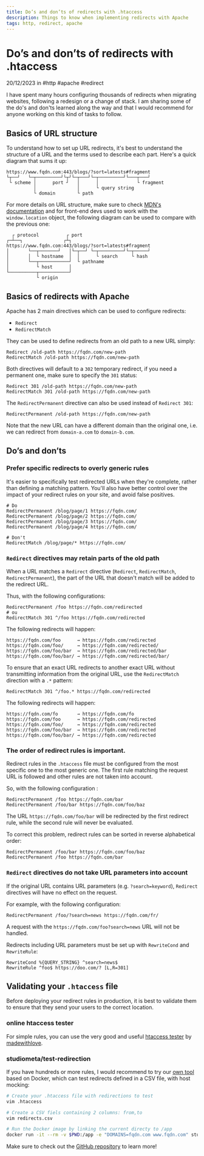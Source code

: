 ```yaml
---
title: Do’s and don’ts of redirects with .htaccess
description: Things to know when implementing redirects with Apache
tags: http, redirect, apache
---
```


# Do’s and don’ts of redirects with .htaccess

<MetaInfo class="block">20/12/2023 in #http #apache #redirect</MetaInfo>

I have spent many hours configuring thousands of redirects when migrating websites, following a redesign or a change of stack. I am sharing some of the do's and don'ts learned along the way and that I would recommend for anyone working on this kind of tasks to follow.

<TableOfContent open />

## Basics of URL structure

To understand how to set up URL redirects, it's best to understand the structure of a URL and the terms used to describe each part. Here's a quick diagram that sums it up:

<div class="group-leading-none">

```
https://www.fqdn.com:443/blogs/?sort=latests#fragment
└┬──┘   └─┬─────────┘└┬┘└─┬───┘└─┬─────────┘└───┬───┘
 └ scheme │      port ┘   │      │              └ fragment
          │               │      └ query string
          └ domain        └ path
```

</div>

For more details on URL structure, make sure to check [MDN's documentation](https://developer.mozilla.org/en-US/docs/Learn/Common_questions/Web_mechanics/What_is_a_URL) and for front-end devs used to work with the `window.location` object, the following diagram can be used to compare with the previous one:

<div class="group-leading-none">

```
  ┌ protocol          ┌ port
┌─┴──┐               ┌┴┐
https://www.fqdn.com:443/blogs/?sort=latests#fragment
│       └──┬───────┘   │└─┬──┘ └─┬─────────┘└─┬─────┘
│       │  └ hostname  │  │      └ search     └ hash
│       └──┬───────────┘  └ pathname
│          └ host      │
└──────────┬───────────┘
           └ origin
```

</div>

## Basics of redirects with Apache

Apache has 2 main directives which can be used to configure redirects:

- `Redirect`
- `RedirectMatch`

They can be used to define redirects from an old path to a new URL simply:

```apacheconf
Redirect /old-path https://fqdn.com/new-path
RedirectMatch /old-path https://fqdn.com/new-path
```

Both directives will default to a `302` temporary redirect, if you need a permanent one, make sure to specify the `301` status:

```apacheconf
Redirect 301 /old-path https://fqdn.com/new-path
RedirectMatch 301 /old-path https://fqdn.com/new-path
```

The `RedirectPermanent` directive can also be used instead of `Redirect 301`:

```apacheconf
RedirectPermanent /old-path https://fqdn.com/new-path
```

Note that the new URL can have a different domain than the original one, i.e. we can redirect from `domain-a.com` to `domain-b.com`.

## Do’s and don’ts

### Prefer specific redirects to overly generic rules

It's easier to specifically test redirected URLs when they're complete, rather than defining a matching pattern. You'll also have better control over the impact of your redirect rules on your site, and avoid false positives.

```apacheconf
# Do
RedirectPermanent /blog/page/1 https://fqdn.com/
RedirectPermanent /blog/page/2 https://fqdn.com/
RedirectPermanent /blog/page/3 https://fqdn.com/
RedirectPermanent /blog/page/4 https://fqdn.com/

# Don't
RedirectMatch /blog/page/* https://fqdn.com/
```

### `Redirect` directives may retain parts of the old path

When a URL matches a `Redirect` directive (`Redirect`, `RedirectMatch`, `RedirectPermanent`), the part of the URL that doesn't match will be added to the redirect URL.

Thus, with the following configurations:

```apacheconf
RedirectPermanent /foo https://fqdn.com/redirected
# ou
RedirectMatch 301 ^/foo https://fqdn.com/redirected
```

The following redirects will happen:

```
https://fqdn.com/foo      → https://fqdn.com/redirected
https://fqdn.com/foo/     → https://fqdn.com/redirected/
https://fqdn.com/foo/bar  → https://fqdn.com/redirected/bar
https://fqdn.com/foo/bar/ → https://fqdn.com/redirected/bar/
```

To ensure that an exact URL redirects to another exact URL without transmitting information from the original URL, use the `RedirectMatch` direction with a `.*` pattern:

```apacheconf
RedirectMatch 301 ^/foo.* https://fqdn.com/redirected
```

The following redirects will happen:

```
https://fqdn.com/fo       → https://fqdn.com/fo
https://fqdn.com/foo      → https://fqdn.com/redirected
https://fqdn.com/foo/     → https://fqdn.com/redirected
https://fqdn.com/foo/bar  → https://fqdn.com/redirected
https://fqdn.com/foo/bar/ → https://fqdn.com/redirected
```

### The order of redirect rules is important.

Redirect rules in the `.htaccess` file must be configured from the most specific one to the most generic one. The first rule matching the request URL is followed and other rules are not taken into account.

So, with the following configuration :

```apacheconf
RedirectPermanent /foo https://fqdn.com/bar
RedirectPermanent /foo/bar https://fqdn.com/foo/baz
```

The URL `https://fqdn.com/foo/bar` will be redirected by the first redirect rule, while the second rule will never be evaluated.

To correct this problem, redirect rules can be sorted in reverse alphabetical order:

```apacheconf
RedirectPermanent /foo/bar https://fqdn.com/foo/baz
RedirectPermanent /foo https://fqdn.com/bar
```

### `Redirect` directives do not take URL parameters into account

If the original URL contains URL parameters (e.g. `?search=keyword`), `Redirect` directives will have no effect on the request.

For example, with the following configuration:

```apacheconf
RedirectPermanent /foo/?search=news https://fqdn.com/fr/
```

A request with the `https://fqdn.com/foo?search=news` URL will not be handled.

Redirects including URL parameters must be set up with `RewriteCond` and `RewriteRule`:

```apacheconf
RewriteCond %{QUERY_STRING} ^search=news$
RewriteRule ^foo$ https://doo.com/? [L,R=301]
```

## Validating your `.htaccess` file

Before deploying your redirect rules in production, it is best to validate them to ensure that they send your users to the correct location.

### online htaccess tester

For simple rules, you can use the very good and useful [htaccess tester](https://htaccess.madewithlove.com/) by [madewithlove](https://madewithlove.com/).

### studiometa/test-redirection

If you have hundreds or more rules, I would recommend to try our [own tool](https://github.com/studiometa/cli-test-redirection) based on Docker, which can test redirects defined in a CSV file, with host mocking:

```bash
# Create your .htaccess file with redirections to test
vim .htaccess

# Create a CSV fiels containing 2 columns: from,to
vim redirects.csv

# Run the Docker image by linking the current directy to /app
docker run -it --rm -v $PWD:/app -e "DOMAINS=fqdn.com www.fqdn.com" studiometa/test-redirection redirects.csv
```

Make sure to check out the [GitHub repository](https://github.com/studiometa/cli-test-redirection) to learn more!
